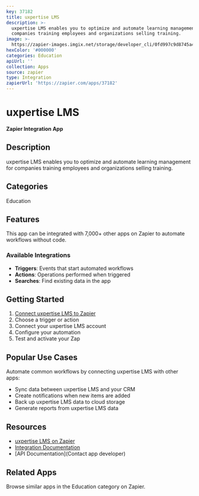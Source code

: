 ```yaml
---
key: 37182
title: uxpertise LMS
description: >-
  uxpertise LMS enables you to optimize and automate learning management for
  companies training employees and organizations selling training.
image: >-
  https://zapier-images.imgix.net/storage/developer_cli/0fd997c9d8745a4107cd3a123eb4696d.png?auto=format%2Ccompress&ixlib=python-3.0.0&q=50
hexColor: '#000000'
categories: Education
apiUrl: ''
collection: Apps
source: zapier
type: Integration
zapierUrl: 'https://zapier.com/apps/37182'
---
```

# uxpertise LMS

**Zapier Integration App**

## Description

uxpertise LMS enables you to optimize and automate learning management for companies training employees and organizations selling training.

## Categories

Education

## Features

This app can be integrated with 7,000+ other apps on Zapier to automate workflows without code.

### Available Integrations

- **Triggers**: Events that start automated workflows
- **Actions**: Operations performed when triggered
- **Searches**: Find existing data in the app

## Getting Started

1. [Connect uxpertise LMS to Zapier](https://zapier.com/apps/37182)
2. Choose a trigger or action
3. Connect your uxpertise LMS account
4. Configure your automation
5. Test and activate your Zap

## Popular Use Cases

Automate common workflows by connecting uxpertise LMS with other apps:

- Sync data between uxpertise LMS and your CRM
- Create notifications when new items are added
- Back up uxpertise LMS data to cloud storage
- Generate reports from uxpertise LMS data

## Resources

- [uxpertise LMS on Zapier](https://zapier.com/apps/37182)
- [Integration Documentation](https://zapier.com/apps/37182/integrations)
- [API Documentation](Contact app developer)

## Related Apps

Browse similar apps in the Education category on Zapier.
